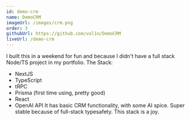 ```yaml
---
id: demo-crm
name: DemoCRM
imageUrl: /images/crm.png
order: 3
githubUrl: https://github.com/vol1n/DemoCRM
liveUrl: /demo-crm
---
```


I built this in a weekend for fun and because I didn't have a full stack Node/TS project in my portfolio.
The Stack:
- NextJS
- TypeScript
- tRPC
- Prisma (first time using, pretty good)
- React
- OpenAI API
It has basic CRM functionality, with some AI spice. Super stable because of full-stack typesafety.
This stack is a joy.
